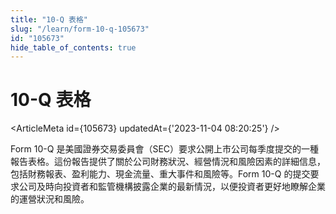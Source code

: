 ```yaml
---
title: "10-Q 表格"
slug: "/learn/form-10-q-105673"
id: "105673"
hide_table_of_contents: true
---
```



# 10-Q 表格

<ArticleMeta id={105673} updatedAt={'2023-11-04 08:20:25'} />
<div className='border-solid border-b border-t-0 my-4 border-[var(--ifm-color-gray-300)]' />

Form 10-Q 是美國證券交易委員會（SEC）要求公開上市公司每季度提交的一種報告表格。這份報告提供了關於公司財務狀況、經營情況和風險因素的詳細信息，包括財務報表、盈利能力、現金流量、重大事件和風險等。Form 10-Q 的提交要求公司及時向投資者和監管機構披露企業的最新情況，以便投資者更好地瞭解企業的運營狀況和風險。
